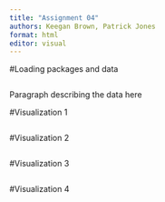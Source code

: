 ```yaml
---
title: "Assignment 04"
authors: Keegan Brown, Patrick Jones
format: html
editor: visual
---
```


#Loading packages and data
```r

```

Paragraph describing the data here

#Visualization 1
```r

```

#Visualization 2
```r

```

#Visualization 3
```r

```

#Visualization 4
```r

```
